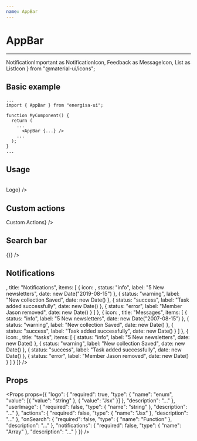 ```yaml
---
name: AppBar
---
```


# AppBar
---
  NotificationImportant as NotificationIcon,
  Feedback as MessageIcon,
  List as ListIcon
} from "@material-ui/icons";

## Basic example
```tsx
...
import { AppBar } from "energisa-ui";

function MyComponent() {
  return (
    ...
      <AppBar {...} />
    ...
  );
}
...
```

## Usage
<Playground>
  <AppBar logo="" />
  <br />
  <AppBar
    userImage={userImage}
    logo={<h1 style={{ fontSize: 24, margin: 0 }}>Logo</h1>}
  />
</Playground>

## Custom actions
<Playground>
  <AppBar
    logo=""
    actions={<h2 style={{ fontSize: 18, margin: 0 }}>Custom Actions</h2>}
  />
</Playground>

## Search bar
<Playground>
  <AppBar
    logo=""
    onSearch={() => {}}
  />
</Playground>

## Notifications
<Playground>
  <AppBar
    logo=""
    notifications={[
      {
        icon: <NotificationIcon />,
        title: "Notifications",
        items: [
          { icon: <MessageIcon />, status: "info", label: "5 New newsletters", date: new Date("2019-08-15") },
          { status: "warning", label: "New collection Saved", date: new Date() },
          { status: "success", label: "Task added successfully", date: new Date() },
          { status: "error", label: "Member Jason removed", date: new Date() }
        ]
      },
      {
        icon: <MessageIcon />,
        title: "Messages",
        items: [
          { status: "info", label: "5 New newsletters", date: new Date("2007-08-15") },
          { status: "warning", label: "New collection Saved", date: new Date() },
          { status: "success", label: "Task added successfully", date: new Date() }
        ]
      },
      {
        icon: <ListIcon />,
        title: "tasks",
        items: [
          { status: "info", label: "5 New newsletters", date: new Date() },
          { status: "warning", label: "New collection Saved", date: new Date() },
          { status: "success", label: "Task added successfully", date: new Date() },
          { status: "error", label: "Member Jason removed", date: new Date() }
        ]
      }
    ]}
  />
</Playground>

## Props
<Props
  props={{
    "logo": {
      "required": true,
      "type": { "name": "enum", "value": [{ "value": "string" }, { "value": "Jsx" }] },
      "description": "..."
    },
    "userImage": {
      "required": false,
      "type": { "name": "string" },
      "description": "..."
    },
    "actions": {
      "required": false,
      "type": { "name": "Jsx" },
      "description": "..."
    },
    "onSearch": {
      "required": false,
      "type": { "name": "Function" },
      "description": "..."
    },
    "notifications": {
      "required": false,
      "type": { "name": "Array" },
      "description": "..."
    }
  }}
/>

